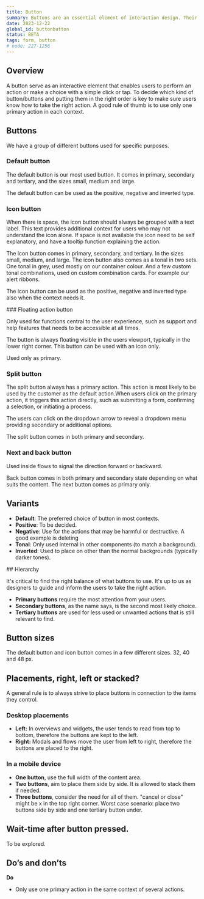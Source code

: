```yaml
---
title: Button
summary: Buttons are an essential element of interaction design. Their primary role is to help people take actions quickly.
date: 2023-12-22
global_id: buttonbutton
status: BETA
tags: form, button
# node: 227-1256 
---
```


## Overview

A button serve as an interactive element that enables users to perform an action or make a choice with a simple click or tap. To decide which kind of button/buttons and putting them in the right order is key to make sure users know how to take the right action. A good rule of thumb is to use only one primary action in each context. 

## Buttons

We have a group of different buttons used for specific purposes.

<Grid columns="3" gapInline="small">
  <Figma node="227-1446" caption="Default button" />
  <Figma node="227-1455" caption="Icon button" />
  <Figma node="227-1458" caption="Floating action button" />
  <Figma node="227-9028" caption="Split button" />
  <Figma node="227-9030" caption="Next and back button" />
</Grid>

### Default button

The default button is our most used button. It comes in primary, secondary and tertiary, and the sizes small, medium and large.

The default button can be used as the positive, negative and inverted type. 
<Grid columns="2" gapInline="small">
  <Figma node="227-15292" caption="Primary, secondary and tertiary" />
  <Figma node="227-15605" caption="Positive and negative" />
</Grid>

<Spacer size="medium" decorated />

### Icon button

When there is space, the icon button should always be grouped with a text label. This text provides additional context for users who may not understand the icon alone. If space is not available the icon need to be self explanatory, and have a tooltip function explaining the action.

The icon button comes in primary, secondary, and tertiary. In the sizes small, medium, and large. The icon button also comes as a tonal in two sets. One tonal in grey, used mostly on our container colour. And a few custom tonal combinations, used on custom combination cards. For example our alert ribbons.

The icon button can be used as the positive, negative and inverted type also when the context needs it. 

<Grid columns={3} gapInline="small">
  <Figma node="227-1363" caption="Icon button – default and positive" />
  <Figma node="227-1372" caption="Tonal and custom tonal" />
  <Figma node="227-1375" caption="Tonal custom combinations on alert ribbon" />
</Grid>

<Spacer size="medium" />

<Grid columns={2} gapInline="small">
<div>
### Floating action button

Only used for functions central to the user experience, such as support and help features that needs to be accessible at all times.

The button is always floating visible in the users viewport, typically in the lower right corner. This button can be used with an icon only.

Used only as primary.
</div>
<Figma node="227-17491" caption="Floating action button" />
</Grid>

<Spacer size="medium" />

### Split button

The split button always has a primary action. This action is most likely to be used by the customer as the default action.When users click on the primary action, it triggers this action directly, such as submitting a form, confirming a selection, or initiating a process.

The users can click on the dropdown arrow to reveal a dropdown menu providing secondary or additional options.

The split button comes in both primary and secondary.

<Grid columns={2} gapInline="small">
  <Figma node="227-18284" caption="Split button – primary and secondary" />
  <Figma node="574-5488" caption="Split button – active with dropdown" />
</Grid>

### Next and back button

Used inside flows to signal the direction forward or backward.

Back button comes in both primary and secondary state depending on what suits the content. The next button comes as primary only.
<Grid columns={3} gapInline="small">
  <Figma node="227-18340" caption="Next button" />
  <Figma node="227-18349" caption="Back button – primary" />
  <Figma node="227-18352" caption="Back button – secondary" />
</Grid>

<Spacer size="medium" decorated />

## Variants

- **Default**: The preferred choice of button in most contexts.
- **Positive**: To be decided.
- **Negative**: Use for the actions that may be harmful or destructive. A good example is deleting
- **Tonal**: Only used internal in other components (to match a background).
- **Inverted**: Used to place on other than the normal backgrounds (typically darker tones).

<Figma node="232-2274" caption="Button variants" height="300" />

<Spacer size="medium" decorated />

<Grid columns="2" gapInline="small">
## Hierarchy

It's critical to find the right balance of what buttons to use. It's up to us as designers to guide and inform the users to take the right action.

- **Primary buttons** require the most attention from your users.
- **Secondary buttons**, as the name says, is the second most likely choice.
- **Tertiary buttons** are used for less used or unwanted actions that is still relevant to find.

<Figma node="232-3072" caption="From the top – primary, secondary, tertiary" />
</Grid>

<Spacer size="medium" decorated />

## Button sizes

The default button and icon button comes in a few different sizes. 32, 40 and 48 px. 

<Grid columns={3} gapInline="small">
  <Figma node="232-3342" caption="Small – used in confined spaces, like tables." />
  <Figma node="232-3344" caption="Medium – the default size. When in doubt, go for medium." />
  <Figma node="232-3346" caption="Large – only used in large areas like a hero." />
</Grid>

<Spacer size="medium" decorated />

## Placements, right, left or stacked?

A general rule is to always strive to place buttons in connection to the items they control. 

### Desktop placements

- **Left:** In overviews and widgets, the user tends to read from top to bottom, therefore the buttons are kept to the left.
- **Right:** Modals and flows move the user from left to right, therefore the buttons are placed to the right. 

<Grid columns={2} gapInline="small">
  <Figma node="489-7502" caption="Placement left" />
  <Figma node="232-3505" caption="Placement right" />
</Grid>

### In a mobile device

- **One button**, use the full width of the content area.
- **Two buttons**, aim to place them side by side. It is allowed to stack them if needed.
- **Three buttons**, consider the need for all of them. "cancel or close" might be x in the top right corner. Worst case scenario: place  two buttons side by side and one tertiary button under.

<Grid columns={2} gapInline="small">
  <Figma node="489-7723" caption="One button in mobile" />
  <Figma node="489-7651" caption="Side by side in mobile" />
</Grid>

<Spacer size="medium" decorated />

## Wait-time after button pressed.

To be explored.

<Spacer size="medium" decorated />

## Do’s and don’ts

**Do**

- Only use one primary action in the same context of several actions.

<Grid columns={2} gapInline="small">
  <Do>
    <Figma node="312-3091" />
  </Do>
</Grid>